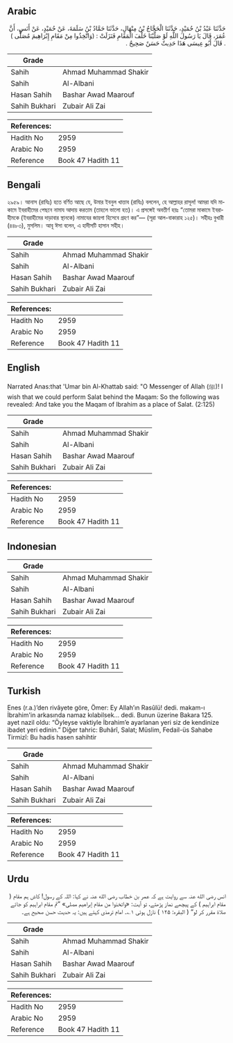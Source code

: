 ## Arabic


<div dir="rtl" lang="ar" style={{fontSize:'larger',backgroundColor:'#f8f9fa',padding:20}}>
حَدَّثَنَا عَبْدُ بْنُ حُمَيْدٍ، حَدَّثَنَا الْحَجَّاجُ بْنُ مِنْهَالٍ، حَدَّثَنَا حَمَّادُ بْنُ سَلَمَةَ، عَنْ حُمَيْدٍ، عَنْ أَنَسٍ، أَنَّ عُمَرَ، قَالَ يَا رَسُولَ اللَّهِ لَوْ صَلَّيْنَا خَلْفَ الْمَقَامِ فَنَزَلَتْ ‏:‏ ‏(‏وَاتَّخِذُوا مِنْ مَقَامِ إِبْرَاهِيمَ مُصَلًّى ‏)‏ ‏.‏ قَالَ أَبُو عِيسَى هَذَا حَدِيثٌ حَسَنٌ صَحِيحٌ ‏.‏
</div>
<div style={{backgroundColor:'#f8f9fa',padding:20, marginBottom: 10}}><table> <thead> <tr> <th>Grade</th> <th></th> </tr> </thead> <tbody> <tr><td>Sahih</td><td>Ahmad Muhammad Shakir</td></tr><tr><td>Sahih</td><td>Al-Albani</td></tr><tr><td>Hasan Sahih</td><td>Bashar Awad Maarouf</td></tr><tr><td>Sahih Bukhari</td><td>Zubair Ali Zai</td></tr></tbody></table><table> <thead> <tr> <th>References:</th> <th></th> </tr> </thead> <tbody><tr><td>Hadith No</td><td>2959</td></tr><tr><td>Arabic No</td><td>2959</td></tr><tr><td>Reference</td><td>Book 47 Hadith 11</td></tr></tbody></table></div>

## Bengali


<div dir="ltr" lang="bn" style={{fontSize:'larger',backgroundColor:'#f8f9fa',padding:20}}>
২৯৫৯। আনাস (রাযিঃ) হতে বর্ণিত আছে যে, উমার ইবনুল খাত্তাব (রাযিঃ) বললেন, হে আল্লাহর রাসূল! আমরা যদি মাকামে ইবরাহীমের পেছনে নামায আদায় করতাম (তাহলে ভালো হত)। এ প্রসঙ্গেই অবতীর্ণ হয়ঃ “তোমরা মাকামে ইবরাহীমকে (ইবরাহীমের দাড়াবার স্থানকে) নামাযের জায়গা হিসেবে গ্রহণ কর”— (সূরা আল-বাকারাহ ১২৫)। সহীহঃ বুখারী (৪৪৮৩), মুসলিম। আবূ ঈসা বলেন, এ হাদীসটি হাসান সহীহ।
</div>
<div style={{backgroundColor:'#f8f9fa',padding:20, marginBottom: 10}}><table> <thead> <tr> <th>Grade</th> <th></th> </tr> </thead> <tbody> <tr><td>Sahih</td><td>Ahmad Muhammad Shakir</td></tr><tr><td>Sahih</td><td>Al-Albani</td></tr><tr><td>Hasan Sahih</td><td>Bashar Awad Maarouf</td></tr><tr><td>Sahih Bukhari</td><td>Zubair Ali Zai</td></tr></tbody></table><table> <thead> <tr> <th>References:</th> <th></th> </tr> </thead> <tbody><tr><td>Hadith No</td><td>2959</td></tr><tr><td>Arabic No</td><td>2959</td></tr><tr><td>Reference</td><td>Book 47 Hadith 11</td></tr></tbody></table></div>

## English


<div dir="ltr" lang="en" style={{fontSize:'larger',backgroundColor:'#f8f9fa',padding:20}}>
Narrated Anas:that 'Umar bin Al-Khattab said: "O Messenger of Allah (ﷺ)! I wish that we could perform Salat behind the Maqam: So the following was revealed: And take you the Maqam of Ibrahim as a place of Salat. (2:125)
</div>
<div style={{backgroundColor:'#f8f9fa',padding:20, marginBottom: 10}}><table> <thead> <tr> <th>Grade</th> <th></th> </tr> </thead> <tbody> <tr><td>Sahih</td><td>Ahmad Muhammad Shakir</td></tr><tr><td>Sahih</td><td>Al-Albani</td></tr><tr><td>Hasan Sahih</td><td>Bashar Awad Maarouf</td></tr><tr><td>Sahih Bukhari</td><td>Zubair Ali Zai</td></tr></tbody></table><table> <thead> <tr> <th>References:</th> <th></th> </tr> </thead> <tbody><tr><td>Hadith No</td><td>2959</td></tr><tr><td>Arabic No</td><td>2959</td></tr><tr><td>Reference</td><td>Book 47 Hadith 11</td></tr></tbody></table></div>

## Indonesian


<div dir="ltr" lang="id" style={{fontSize:'larger',backgroundColor:'#f8f9fa',padding:20}}>

</div>
<div style={{backgroundColor:'#f8f9fa',padding:20, marginBottom: 10}}><table> <thead> <tr> <th>Grade</th> <th></th> </tr> </thead> <tbody> <tr><td>Sahih</td><td>Ahmad Muhammad Shakir</td></tr><tr><td>Sahih</td><td>Al-Albani</td></tr><tr><td>Hasan Sahih</td><td>Bashar Awad Maarouf</td></tr><tr><td>Sahih Bukhari</td><td>Zubair Ali Zai</td></tr></tbody></table><table> <thead> <tr> <th>References:</th> <th></th> </tr> </thead> <tbody><tr><td>Hadith No</td><td>2959</td></tr><tr><td>Arabic No</td><td>2959</td></tr><tr><td>Reference</td><td>Book 47 Hadith 11</td></tr></tbody></table></div>

## Turkish


<div dir="ltr" lang="tr" style={{fontSize:'larger',backgroundColor:'#f8f9fa',padding:20}}>
Enes (r.a.)’den rivâyete göre, Ömer: Ey Allah’ın Rasûlü! dedi. makam-ı İbrahim'in arkasında namaz kılabilsek... dedi. Bunun üzerine Bakara 125. ayet nazil oldu: “Öyleyse vaktiyle İbrahim’e ayarlanan yeri siz de kendinize ibadet yeri edinin.” Diğer tahric: Buhârî, Salat; Müslim, Fedail-üs Sahabe Tirmizî: Bu hadis hasen sahihtir
</div>
<div style={{backgroundColor:'#f8f9fa',padding:20, marginBottom: 10}}><table> <thead> <tr> <th>Grade</th> <th></th> </tr> </thead> <tbody> <tr><td>Sahih</td><td>Ahmad Muhammad Shakir</td></tr><tr><td>Sahih</td><td>Al-Albani</td></tr><tr><td>Hasan Sahih</td><td>Bashar Awad Maarouf</td></tr><tr><td>Sahih Bukhari</td><td>Zubair Ali Zai</td></tr></tbody></table><table> <thead> <tr> <th>References:</th> <th></th> </tr> </thead> <tbody><tr><td>Hadith No</td><td>2959</td></tr><tr><td>Arabic No</td><td>2959</td></tr><tr><td>Reference</td><td>Book 47 Hadith 11</td></tr></tbody></table></div>

## Urdu


<div dir="rtl" lang="ur" style={{fontSize:'larger',backgroundColor:'#f8f9fa',padding:20}}>
انس رضی الله عنہ سے روایت ہے کہ عمر بن خطاب رضی الله عنہ نے کہا: اللہ کے رسول! کاش ہم مقام ( مقام ابراہیم ) کے پیچھے نماز پڑھتے، تو آیت: «واتخذوا من مقام إبراهيم مصلى» ”تم مقام ابراہیم کو جائے صلاۃ مقرر کر لو“ ( البقرہ: ۱۲۵ ) نازل ہوئی ۱؎۔ امام ترمذی کہتے ہیں: یہ حدیث حسن صحیح ہے۔
</div>
<div style={{backgroundColor:'#f8f9fa',padding:20, marginBottom: 10}}><table> <thead> <tr> <th>Grade</th> <th></th> </tr> </thead> <tbody> <tr><td>Sahih</td><td>Ahmad Muhammad Shakir</td></tr><tr><td>Sahih</td><td>Al-Albani</td></tr><tr><td>Hasan Sahih</td><td>Bashar Awad Maarouf</td></tr><tr><td>Sahih Bukhari</td><td>Zubair Ali Zai</td></tr></tbody></table><table> <thead> <tr> <th>References:</th> <th></th> </tr> </thead> <tbody><tr><td>Hadith No</td><td>2959</td></tr><tr><td>Arabic No</td><td>2959</td></tr><tr><td>Reference</td><td>Book 47 Hadith 11</td></tr></tbody></table></div>